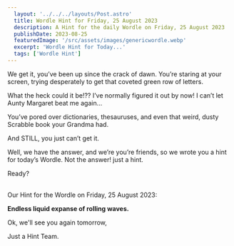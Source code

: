 ```yaml
---
  layout: '../../../layouts/Post.astro'
  title: Wordle Hint for Friday, 25 August 2023
  description: A Hint for the daily Wordle on Friday, 25 August 2023
  publishDate: 2023-08-25
  featuredImage: '/src/assets/images/genericwordle.webp'
  excerpt: 'Wordle Hint for Today...'
  tags: ['Wordle Hint']
---
```


  We get it, you’ve been up since the crack of dawn. You’re staring at your screen, trying desperately to get that coveted green row of letters. 

  What the heck could it be!??
  I’ve normally figured it out by now!
  I can’t let Aunty Margaret beat me again… 

  You’ve pored over dictionaries, thesauruses, and even that weird, dusty Scrabble book your Grandma had.

  And STILL, you just can’t get it. 

  Well, we have the answer, and we’re you’re friends, so we wrote you a hint for today’s Wordle.
  Not the answer! just a hint. 

  Ready?<br /><br />

  Our Hint for the Wordle on Friday, 25 August 2023:

  **Endless liquid expanse of rolling waves.**

  Ok, we'll see you again tomorrow, 

  Just a Hint Team.
  